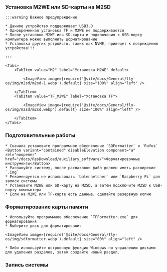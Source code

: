 
### Установка M2WE или SD-карты на M2SD

    :::warning Важное предупреждение

    * Данное устройство поддерживает USB3.0
    * Одновременная установка TF и M2WE не поддерживается
    * После установки M2WE или SD-карты и подключения к USB-порту компьютера можно выполнить форматирование
    * Установка других устройств, таких как NVME, приведет к повреждению устройства!!!

    :::

    <Tabs>
        <TabItem value="M2" label="Установка M2WE" default>
            
            <ImageView image={require('@site/docs/General/fly-os/img/m2sd/m2sd-1.webp').default} size="100%" align="left" />

        </TabItem>
        <TabItem value="TF_M2WE" label="Установка TF">
            
            <ImageView image={require('@site/docs/General/fly-os/img/m2sd/m2sd.webp').default} size="100%" align="left" />

        </TabItem>
    </Tabs>

### Подготовительные работы

    * Сначала установите программное обеспечение `SDFormatter` и `Rufus`
    <Button variant="contained" disableElevation component="a" rel="noopener" href="/docs/ResDownload/auxiliary_software/">Форматировочные инструменты</Button>
    * Распакуйте систему, после распаковки файл должен иметь расширение `.img`
    * Рекомендуется не использовать `balenaetcher` или `Raspberry Pi` для записи системы
    * Установите M2WE или SD-карту на M2SD, а затем подключите M2SD к USB-порту компьютера
    * Если на M2WE или TF-карте есть данные, сделайте резервную копию

### Форматирование карты памяти

    * Используйте программное обеспечение `TFFormatter.exe` для форматирования
    * Выберите диск для форматирования

    <ImageView image={require('@site/docs/General/fly-os/img/sdformatter.webp').default} size="80%" align="left" />

    * Либо используйте встроенную функцию Windows по управлению дисками для удаления разделов, затем создайте новый раздел.

### Запись системы

<FALSH />

